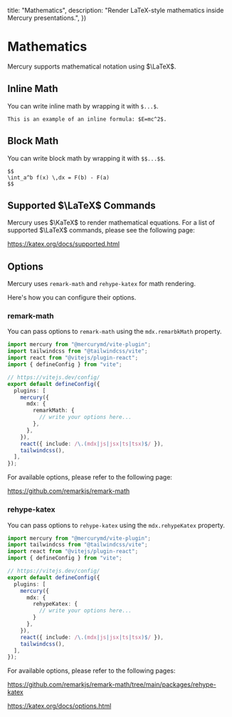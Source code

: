 
  title: "Mathematics",
  description: "Render LaTeX-style mathematics inside Mercury presentations.",
})

# Mathematics

Mercury supports mathematical notation using $\LaTeX$.

## Inline Math

You can write inline math by wrapping it with `$...$`.

```mdx
This is an example of an inline formula: $E=mc^2$.
```

## Block Math

You can write block math by wrapping it with `$$...$$`.

```mdx
$$
\int_a^b f(x) \,dx = F(b) - F(a)
$$
```

## Supported $\LaTeX$ Commands

Mercury uses $\KaTeX$ to render mathematical equations.
For a list of supported $\LaTeX$ commands, please see the following page:

https://katex.org/docs/supported.html

## Options

Mercury uses `remark-math` and `rehype-katex` for math rendering.

Here's how you can configure their options.

### remark-math

You can pass options to `remark-math` using the `mdx.remarbkMath` property.

```ts title="vite.config.ts" {11-13}
import mercury from "@mercurymd/vite-plugin";
import tailwindcss from "@tailwindcss/vite";
import react from "@vitejs/plugin-react";
import { defineConfig } from "vite";

// https://vitejs.dev/config/
export default defineConfig({
  plugins: [
    mercury({
      mdx: {
        remarkMath: {
          // write your options here...
        },
      },
    }),
    react({ include: /\.(mdx|js|jsx|ts|tsx)$/ }),
    tailwindcss(),
  ],
});
```

For available options, please refer to the following page:

https://github.com/remarkjs/remark-math

### rehype-katex

You can pass options to `rehype-katex` using the `mdx.rehypeKatex` property.

```ts title="vite.config.ts" {11-13}
import mercury from "@mercurymd/vite-plugin";
import tailwindcss from "@tailwindcss/vite";
import react from "@vitejs/plugin-react";
import { defineConfig } from "vite";

// https://vitejs.dev/config/
export default defineConfig({
  plugins: [
    mercury({
      mdx: {
        rehypeKatex: {
          // write your options here...
        }
      },
    }),
    react({ include: /\.(mdx|js|jsx|ts|tsx)$/ }),
    tailwindcss(),
  ],
});
```

For available options, please refer to the following pages:

https://github.com/remarkjs/remark-math/tree/main/packages/rehype-katex

https://katex.org/docs/options.html
